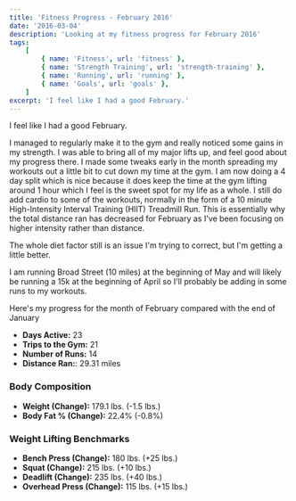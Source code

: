 ```yaml
---
title: 'Fitness Progress - February 2016'
date: '2016-03-04'
description: 'Looking at my fitness progress for February 2016'
tags:
    [
        { name: 'Fitness', url: 'fitness' },
        { name: 'Strength Training', url: 'strength-training' },
        { name: 'Running', url: 'running' },
        { name: 'Goals', url: 'goals' },
    ]
excerpt: 'I feel like I had a good February.'
---
```


I feel like I had a good February.

I managed to regularly make it to the gym and really noticed some gains in my strength. I was able to bring all of my major lifts up, and feel good about my progress there. I made some tweaks early in the month spreading my workouts out a little bit to cut down my time at the gym. I am now doing a 4 day split which is nice because it does keep the time at the gym lifting around 1 hour which I feel is the sweet spot for my life as a whole. I still do add cardio to some of the workouts, normally in the form of a 10 minute High-Intensity Interval Training (HIIT) Treadmill Run. This is essentially why the total distance ran has decreased for February as I've been focusing on higher intensity rather than distance.

The whole diet factor still is an issue I'm trying to correct, but I'm getting a little better.

I am running Broad Street (10 miles) at the beginning of May and will likely be running a 15k at the beginning of April so I'll probably be adding in some runs to my workouts.

Here's my progress for the month of February compared with the end of January

-   **Days Active:** 23
-   **Trips to the Gym:** 21
-   **Number of Runs:** 14
-   **Distance Ran:**: 29.31 miles

### Body Composition

-   **Weight (Change):** 179.1 lbs. (-1.5 lbs.)
-   **Body Fat % (Change):** 22.4% (-0.8%)

### Weight Lifting Benchmarks

-   **Bench Press (Change):** 180 lbs. (+25 lbs.)
-   **Squat (Change):** 215 lbs. (+10 lbs.)
-   **Deadlift (Change):** 235 lbs. (+40 lbs.)
-   **Overhead Press (Change):** 115 lbs. (+15 lbs.)
